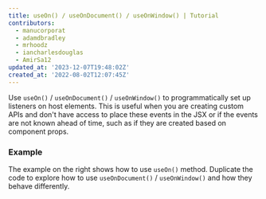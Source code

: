 ```yaml
---
title: useOn() / useOnDocument() / useOnWindow() | Tutorial
contributors:
  - manucorporat
  - adamdbradley
  - mrhoodz
  - iancharlesdouglas
  - AmirSa12
updated_at: '2023-12-07T19:48:02Z'
created_at: '2022-08-02T12:07:45Z'
---
```


Use `useOn()` / `useOnDocument()` / `useOnWindow()` to programmatically set up listeners on host elements. This is useful when you are creating custom APIs and don't have access to place these events in the JSX or if the events are not known ahead of time, such as if they are created based on component props.

### Example

The example on the right shows how to use `useOn()` method. Duplicate the code to explore how to use `useOnDocument()` / `useOnWindow()` and how they behave differently.
